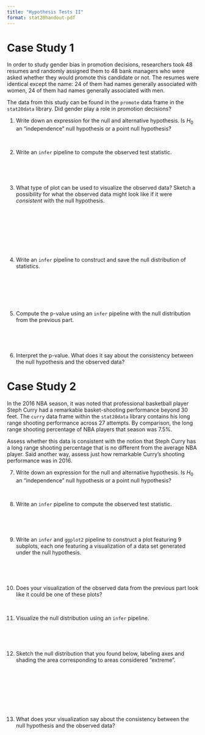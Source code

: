 ```yaml
---
title: "Hypothesis Tests II"
format: stat20handout-pdf
---
```

  
# Case Study 1

In order to study gender bias in promotion decisions, researchers took 48 resumes and randomly assigned them to 48 bank managers who were asked whether they would promote this candidate or not. The resumes were identical except the name: 24 of them had names generally associated with women, 24 of them had names generally associated with men.

The data from this study can be found in the `promote` data frame in the `stat20data` library. Did gender play a role in promotion decisions?


@. Write down an expression for the null and alternative hypothesis. Is $H_0$ an "independence" null hypothesis or a point null hypothesis?

\


@. Write an `infer` pipeline to compute the observed test statistic.

\

\


@. What type of plot can be used to visualize the observed data? Sketch a possibility for what the observed data might look like if it were *consistent* with the null hypothesis.

\

\

\

\


@. Write an `infer` pipeline to construct and save the null distribution of statistics.

\

\

\



@. Compute the p-value using an `infer` pipeline with the null distribution from the previous part.

\

\



@. Interpret the p-value. What does it say about the consistency between the null hypothesis and the observed data?



# Case Study 2

In the 2016 NBA season, it was noted that professional basketball player Steph Curry had a remarkable basket-shooting performance beyond 30 feet. The `curry` data frame within the `stat20data` library contains his long range shooting performance across 27 attempts. By comparison, the long range shooting percentage of NBA players that season was 7.5%. 

Assess whether this data is consistent with the notion that Steph Curry has a long range shooting percentage that is no different from the average NBA player. Said another way, assess just how remarkable Curry's shooting performance was in 2016.

@. Write down an expression for the null and alternative hypothesis. Is $H_0$ an "independence" null hypothesis or a point null hypothesis?

\


@. Write an `infer` pipeline to compute the observed test statistic.

\

\


@. Write an `infer` and `ggplot2` pipeline to construct a plot featuring 9 subplots, each one featuring a visualization of a data set generated under the null hypothesis. 


\

\



@. Does your visualization of the observed data from the previous part look like it could be one of these plots?

\


@. Visualize the null distribution using an `infer` pipeline. 

\

\

@. Sketch the null distribution that you found below, labeling axes and shading the area corresponding to areas considered "extreme". 


\

\

\

\


@. What does your visualization say about the consistency between the null hypothesis and the observed data?

\

